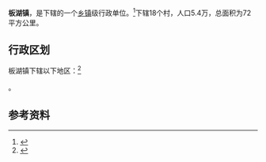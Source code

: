 {{中国乡级行政区|32/09/23/109/000|景观照片大小 = |AreaTotal = 72平方公里|ImageInfo = |户籍人口 = |PopTotal = 5.4萬|}}

'''板湖镇'''，是{{PRC admin/fullname|32/09/23/109/000|3}}下辖的一个[[乡镇|乡镇]]级行政单位。<ref>{{PRC admin/ref sgc|{{PRC admin/parent|32/09/23/109/000}}}}</ref>下辖18个村，人口5.4万，总面积为72平方公里。

== 行政区划 ==

板湖镇下辖以下地区：<ref>{{PRC admin/ref sgc|32/09/23/109/000}}</ref>

{{PRC admin/children|32/09/23/109/000}}。

== 参考资料 ==

{{reflist}}

{{行政区划小作品}}
{{PRC admin/navcat|32/09/23/109/000}}